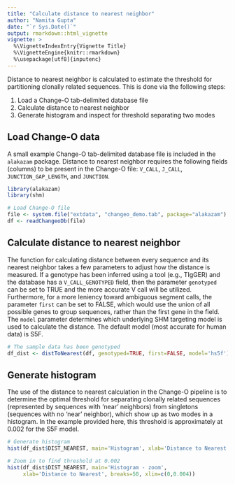 ```yaml
---
title: "Calculate distance to nearest neighbor"
author: "Namita Gupta"
date: "`r Sys.Date()`"
output: rmarkdown::html_vignette
vignette: >
  %\VignetteIndexEntry{Vignette Title}
  %\VignetteEngine{knitr::rmarkdown}
  %\usepackage[utf8]{inputenc}
---
```


Distance to nearest neighbor is calculated to estimate the threshold 
for partitioning clonally related sequences. This is done via the 
following steps:

1. Load a Change-O tab-delimited database file
2. Calculate distance to nearest neighbor
3. Generate histogram and inspect for threshold separating two modes

Load Change-O data
--------------------------------------------------------------------------------
A small example Change-O tab-delimited database file is included in the 
`alakazam` package. Distance to nearest neighbor requires the following fields 
(columns) to be present in the Change-O file: `V_CALL`, `J_CALL`, 
`JUNCTION_GAP_LENGTH`, and `JUNCTION`.

```r
library(alakazam)
library(shm)

# Load Change-O file
file <- system.file("extdata", "changeo_demo.tab", package="alakazam")
df <- readChangeoDb(file)
```

Calculate distance to nearest neighbor
--------------------------------------------------------------------------------
The function for calculating distance between every sequence and its nearest
neighbor takes a few parameters to adjust how the distance is measured. If a 
genotype has been inferred using a tool (e.g., TIgGER) and the database has a
`V_CALL_GENOTYPED` field, then the parameter `genotyped` can be set to TRUE and 
the more accurate V call will be utilized. Furthermore, for a more leniency 
toward ambiguous segment calls, the parameter `first` can be set to FALSE, which 
would use the union of all possible genes to group sequences, rather than the 
first gene in the field. The `model` parameter determines which underlying SHM 
targeting model is used to calculate the distance. The default model (most 
accurate for human data) is S5F.


```r
# The sample data has been genotyped
df_dist <- distToNearest(df, genotyped=TRUE, first=FALSE, model='hs5f')
```

Generate histogram
--------------------------------------------------------------------------------
The use of the distance to nearest calculation in the Change-O pipeline is to 
determine the optimal threshold for separating clonally related sequences 
(represented by sequences with 'near' neighbors) from singletons (sequences 
with no 'near' neighbor), which show up as two modes in a histogram. In the 
example provided here, this threshold is approximately at 0.002 for the 
S5F model.

```r
# Generate histogram
hist(df_dist$DIST_NEAREST, main='Histogram', xlab='Distance to Nearest', breaks=50)

# Zoom in to find threshold at 0.002
hist(df_dist$DIST_NEAREST, main='Histogram - zoom', 
     xlab='Distance to Nearest', breaks=50, xlim=c(0,0.004))
```